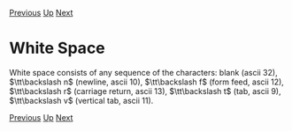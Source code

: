 [[Keywords|Previous]] [[Lexical Structure|Up]] [[Cool Syntax|Next]]
= White Space =

White space consists of any sequence of the characters: blank (ascii 32),  $\tt\backslash n$ (newline, ascii 10),  $\tt\backslash f$ (form feed, ascii 12),  $\tt\backslash r$ (carriage return, ascii 13),  $\tt\backslash t$ (tab, ascii 9),  $\tt\backslash v$ (vertical tab, ascii 11). 

[[Keywords|Previous]] [[Lexical Structure|Up]] [[Cool Syntax|Next]]